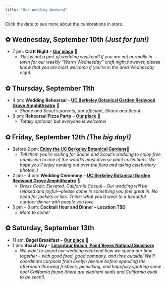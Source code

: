```yaml
---
title: "Our Wedding Weekend"
---
```


Click the date to see more about the celebrations in store.

::: {.callout collapse="true"}
## ✿ Wednesday, September 10th *(Just for fun!)*

-   7 pm: **Craft Night** – [**Our place**](https://maps.app.goo.gl/ZjDJ4quR9V2WwYxH9) 🧶
    -   *This is not a part of wedding weekend! If you are not normally in town for our weekly "Warm Wednesday" craft night,however, please know that you are most welcome if you're in the area Wednesday night.*
:::

::: {.callout collapse="true"}
## ✿ Thursday, September 11th

-   4 pm: **Wedding Rehearsal** – [**UC Berkeley Botanical Garden Redwood Grove Amphitheatre**](https://maps.app.goo.gl/KK8gGJY2njR5Muki8) 🌿
    -   *Shane and Scout's parents, our officiant, Shane and Scout*
-   6 pm: **Rehearsal Pizza Party** – [**Our place**](https://maps.app.goo.gl/ZjDJ4quR9V2WwYxH9) 🏡
    -   *Totally optional, but everyone is welcome!*
:::

::: {.callout collapse="true"}
## ✿ Friday, September 12th *(The big day!)*

-   Before 2 pm: [**Enjoy the UC Berkeley Botanical Gardens**](https://maps.app.goo.gl/DrgqjsZDUBRq8wD1A)🌲
    -   *Tell them you're visiting for Shane and Scout's wedding to enjoy free admission to one of the world's most diverse plant collections. We hope you'll enjoy nerding out over the flora and taking celebratory photos :)*
-   2 pm – 4 pm: **Wedding Ceremony** – [**UC Berkeley Botanical Garden Redwood Grove Amphitheatre**](https://maps.app.goo.gl/KK8gGJY2njR5Muki8) 🧡
    -   *Dress Code: Elevated, California Casual – Our wedding will be relaxed and joyful—please come in something you feel great in. No need for jackets or ties. Think: what you’d wear to a beautiful outdoor dinner with people you love.*
-   5 pm – 8 pm: **Cocktail Hour and Dinner – Location TBD**
    -   *More to come!*
:::

::: {.callout collapse="true"}
## ✿ Saturday, September 13th

-   11 am: **Bagel Breakfast** – [**Our place**](https://maps.app.goo.gl/ZjDJ4quR9V2WwYxH9) 🏡
- 1 pm: **Beach Day** - [**Limantour Beach, Point Reyes National Seashore**](https://maps.app.goo.gl/SFXLGZFNPCnha2uy5)
  - *We want to spend our wedding weekend how we spend our time together - with good food, good company, and time outside! We'll coordinate carpools from Evelyn Avenue before spending the afternoon throwing frisbees, picnicking, and hopefully spotting some cool California fauna (there are elephant seals and California quail to be seen!).*
:::
